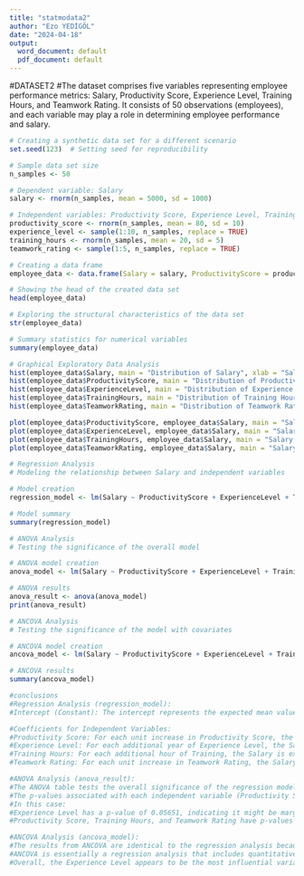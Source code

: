 ---
title: "statmodata2"
author: "Ezo YEDİGÖL"
date: "2024-04-18"
output:
  word_document: default
  pdf_document: default
---
#DATASET2
#The dataset comprises five variables representing employee performance metrics: Salary, Productivity Score, Experience Level, Training Hours, and Teamwork Rating. It consists of 50 observations (employees), and each variable may play a role in determining employee performance and salary.
```{r}
# Creating a synthetic data set for a different scenario
set.seed(123)  # Setting seed for reproducibility

# Sample data set size
n_samples <- 50

# Dependent variable: Salary
salary <- rnorm(n_samples, mean = 5000, sd = 1000)

# Independent variables: Productivity Score, Experience Level, Training Hours, Teamwork Rating
productivity_score <- rnorm(n_samples, mean = 80, sd = 10)
experience_level <- sample(1:10, n_samples, replace = TRUE)
training_hours <- rnorm(n_samples, mean = 20, sd = 5)
teamwork_rating <- sample(1:5, n_samples, replace = TRUE)

# Creating a data frame
employee_data <- data.frame(Salary = salary, ProductivityScore = productivity_score, ExperienceLevel = experience_level, TrainingHours = training_hours, TeamworkRating = teamwork_rating)

# Showing the head of the created data set
head(employee_data)

```
```{r}
# Exploring the structural characteristics of the data set
str(employee_data)

# Summary statistics for numerical variables
summary(employee_data)

# Graphical Exploratory Data Analysis
hist(employee_data$Salary, main = "Distribution of Salary", xlab = "Salary", ylab = "Frequency")
hist(employee_data$ProductivityScore, main = "Distribution of Productivity Score", xlab = "Productivity Score", ylab = "Frequency")
hist(employee_data$ExperienceLevel, main = "Distribution of Experience Level", xlab = "Experience Level", ylab = "Frequency")
hist(employee_data$TrainingHours, main = "Distribution of Training Hours", xlab = "Training Hours", ylab = "Frequency")
hist(employee_data$TeamworkRating, main = "Distribution of Teamwork Rating", xlab = "Teamwork Rating", ylab = "Frequency")

plot(employee_data$ProductivityScore, employee_data$Salary, main = "Salary vs. Productivity Score", xlab = "Productivity Score", ylab = "Salary")
plot(employee_data$ExperienceLevel, employee_data$Salary, main = "Salary vs. Experience Level", xlab = "Experience Level", ylab = "Salary")
plot(employee_data$TrainingHours, employee_data$Salary, main = "Salary vs. Training Hours", xlab = "Training Hours", ylab = "Salary")
plot(employee_data$TeamworkRating, employee_data$Salary, main = "Salary vs. Teamwork Rating", xlab = "Teamwork Rating", ylab = "Salary")

```

```{r}
# Regression Analysis
# Modeling the relationship between Salary and independent variables

# Model creation
regression_model <- lm(Salary ~ ProductivityScore + ExperienceLevel + TrainingHours + TeamworkRating, data = employee_data)

# Model summary
summary(regression_model)
```

```{r}
# ANOVA Analysis
# Testing the significance of the overall model

# ANOVA model creation
anova_model <- lm(Salary ~ ProductivityScore + ExperienceLevel + TrainingHours + TeamworkRating, data = employee_data)

# ANOVA results
anova_result <- anova(anova_model)
print(anova_result)

```

```{r}
# ANCOVA Analysis
# Testing the significance of the model with covariates

# ANCOVA model creation
ancova_model <- lm(Salary ~ ProductivityScore + ExperienceLevel + TrainingHours + TeamworkRating, data = employee_data)

# ANCOVA results
summary(ancova_model)

```

```{r}
#conclusions
#Regression Analysis (regression_model):
#Intercept (Constant): The intercept represents the expected mean value of Salary when all independent variables are zero. In this model, it's approximately $5393.86.

#Coefficients for Independent Variables:
#Productivity Score: For each unit increase in Productivity Score, the Salary is expected to decrease by approximately $1.69.
#Experience Level: For each additional year of Experience Level, the Salary is expected to increase by approximately $97.70.
#Training Hours: For each additional hour of Training, the Salary is expected to decrease by approximately $28.74.
#Teamwork Rating: For each unit increase in Teamwork Rating, the Salary is expected to decrease by approximately $96.94.

#ANOVA Analysis (anova_result):
#The ANOVA table tests the overall significance of the regression model by comparing the variance explained by the model to the residual variance.
#The p-values associated with each independent variable (Productivity Score, #Experience Level, Training Hours, Teamwork Rating) indicate whether these variables are jointly significant in explaining the variation in Salary.
#In this case:
#Experience Level has a p-value of 0.05651, indicating it might be marginally significant.
#Productivity Score, Training Hours, and Teamwork Rating have p-values above 0.05, suggesting they are not statistically significant in explaining Salary.

#ANCOVA Analysis (ancova_model):
#The results from ANCOVA are identical to the regression analysis because the model formula and data used are the same.
#ANCOVA is essentially a regression analysis that includes quantitative and categorical predictors (covariates).
#Overall, the Experience Level appears to be the most influential variable in predicting Salary, while other variables such as Productivity Score, Training Hours, and Teamwork Rating do not show significant associations with Salary in this analysis. 
```

